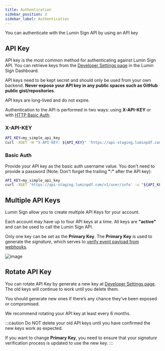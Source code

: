 ```yaml
---
title: Authentication
sidebar_position: 2
sidebar_label: Authentication
---
```


You can authenticate with the Lumin Sign API by using an API key
## API Key
API key is the most common method for authenticating against Lumin Sign API. You can retrieve keys from the [Developer Settings page](https://sign-staging.luminpdf.com/developer/configuration) in the Lumin Sign Dashboard.

API keys need to be kept secret and should only be used from your own backend. **Never expose your API key in any public spaces such as GitHub public gist/repositories**.

API keys are long-lived and do not expire.

Authentication to the API is performed in two ways: using **X-API-KEY** or with [HTTP Basic Auth](https://en.wikipedia.org/wiki/Basic_access_authentication).

### X-API-KEY
```bash
API_KEY=my_simple_api_key
curl -XGET -H "X-API-KEY: ${API_KEY}" 'https://api-staging.luminpdf.com/v1/user/info'
```
### Basic Auth
Provide your API key as the basic auth username value. You don't need to provide a password (Note: Don't forget the trailing **":"** after the API key):
```bash
API_KEY=my_simple_api_key
curl -XGET 'https://api-staging.luminpdf.com/v1/user/info' -u "${API_KEY}:"
```

## Multiple API Keys
Lumin Sign allow you to create multiple API Keys for your account.

Each account may have up to four API keys at a time. All keys are **"active"** and can be used to call the Lumin Sign API.

Only one key can be set as the **Primary Key**. The **Primary Key** is used to generate the *signature*, which serves to [verify event payload from webhooks](/docs/api/events/#signature-verification).

![image](img/apikey-dashboard.png)

## Rotate API Key

You can rotate API Key by generate a new key at [Developer Settings page](https://sign-staging.luminpdf.com/developer/configuration). The old keys will continue to work until you delete them.

You should generate new ones if there’s any chance they’ve been exposed or compromised.

We recommend rotating your API key at least every 6 months.

:::caution
Do NOT delete your old API keys until you have confirmed the new keys work as expected.

If you want to change **Primary Key**, you need to ensure that your *signature* verification process is updated to use the new key.
:::
